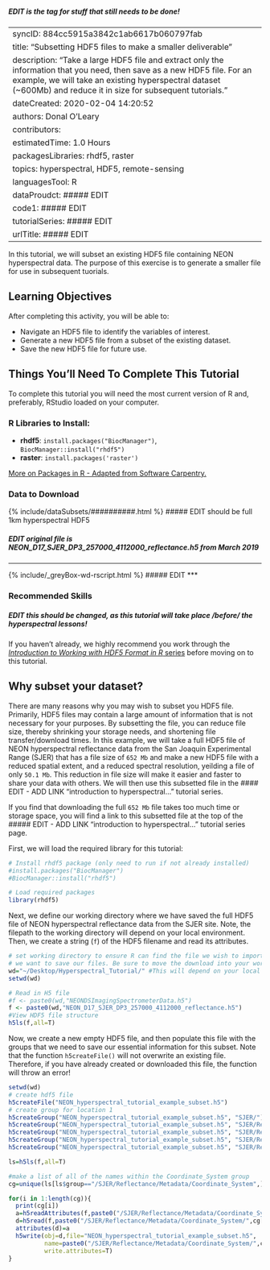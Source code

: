 
##### EDIT is the tag for stuff that still needs to be done!


---
syncID: 884cc5915a3842c1ab6617b060797fab
title: "Subsetting HDF5 files to make a smaller deliverable"
description: "Take a large HDF5 file and extract only the information that you need, then save as a new HDF5 file. For an example, we will take an existing hyperspectral dataset (~600Mb) and reduce it in size for subsequent tutorials."
dateCreated: 2020-02-04 14:20:52
authors: Donal O'Leary
contributors: 
estimatedTime: 1.0 Hours
packagesLibraries: rhdf5, raster
topics: hyperspectral, HDF5, remote-sensing
languagesTool: R
dataProudct: ##### EDIT
code1: ##### EDIT
tutorialSeries: ##### EDIT 
urlTitle: ##### EDIT
---

In this tutorial, we will subset an existing HDF5 file containing NEON
hyperspectral data. The purpose of this exercise is to generate a smaller
file for use in subsequent tuorials.

<div id="ds-objectives" markdown="1">

## Learning Objectives

After completing this activity, you will be able to:

* Navigate an HDF5 file to identify the variables of interest.</li>
* Generate a new HDF5 file from a subset of the existing dataset.</li>
* Save the new HDF5 file for future use.

## Things You’ll Need To Complete This Tutorial
To complete this tutorial you will need the most current version of R and, 
preferably, RStudio loaded on your computer.

### R Libraries to Install:

* **rhdf5**: `install.packages("BiocManager")`, `BiocManager::install("rhdf5")`
* **raster**: `install.packages('raster')`

<a href="{{ site.baseurl }}/packages-in-r" target="_blank"> More on Packages in
 R - Adapted from Software Carpentry.</a>

### Data to Download

{% include/dataSubsets/##########.html %} ##### EDIT should be full 1km hyperspectral HDF5

##### EDIT original file is NEON_D17_SJER_DP3_257000_4112000_reflectance.h5 from March 2019

***
{% include/_greyBox-wd-rscript.html %}  ##### EDIT
***

### Recommended Skills

##### EDIT this should be changed, as this tutorial will take place /before/ the hyperspectral lessons!

If you haven't already, we highly recommend you work through the 
<a href="{{ site.baseurl }}/########" target="_blank"> *Introduction to Working with HDF5 Format in R* series</a>
before moving on to this tutorial.

</div>


## Why subset your dataset? 
There are many reasons why you may wish to subset you HDF5 file.
Primarily, HDF5 files may contain a large amount of information
that is not necessary for your purposes. By subsetting the file,
you can reduce file size, thereby shrinking your storage needs,
and shortening file transfer/download times. In this example, we
will take a full HDF5 file of NEON hyperspectral reflectance data
from the San Joaquin Experimental Range (SJER) that has a file size
of `652 Mb` and make a new HDF5 file with a reduced spatial extent,
and a reduced spectral resolution, yeilding a file of only `50.1 Mb`.
This reduction in file size will make it easier and faster to share
your data with others. We will then use this subsetted file in the
#### EDIT - ADD LINK  "introduction to hyperspectral..." tutorial series.

If you find that downloading the full `652 Mb` file takes too much
time or storage space, you will find a link to this subsetted file
at the top of the ##### EDIT - ADD LINK "introduction to hyperspectral..." tutorial series page.

First, we will load the required library for this tutorial:

```r

# Install rhdf5 package (only need to run if not already installed)
#install.packages("BiocManager")
#BiocManager::install("rhdf5")

# Load required packages
library(rhdf5)

```

Next, we define our working directory where we have saved the full HDF5 
file of NEON hyperspectral reflectance data from the SJER site. Note,
the filepath to the working directory will depend on your local environment.
Then, we create a string (`f`) of the HDF5 filename and read its attributes.

```r
# set working directory to ensure R can find the file we wish to import and where
# we want to save our files. Be sure to move the download into your working directory!
wd="~/Desktop/Hyperspectral_Tutorial/" #This will depend on your local environment
setwd(wd)

# Read in H5 file
#f <- paste0(wd,"NEONDSImagingSpectrometerData.h5")
f <- paste0(wd,"NEON_D17_SJER_DP3_257000_4112000_reflectance.h5")
#View HDF5 file structure 
h5ls(f,all=T)

```

Now, we create a new empty HDF5 file, and then populate this file with the
groups that we need to save our essential information for this subset.
Note that the function `h5createFile()` will not overwrite an existing
file. Therefore, if you have already created or downloaded this file, the
function will throw an error!

```r
setwd(wd)
# create hdf5 file
h5createFile("NEON_hyperspectral_tutorial_example_subset.h5")
# create group for location 1
h5createGroup("NEON_hyperspectral_tutorial_example_subset.h5", "SJER/")
h5createGroup("NEON_hyperspectral_tutorial_example_subset.h5", "SJER/Reflectance")
h5createGroup("NEON_hyperspectral_tutorial_example_subset.h5", "SJER/Reflectance/Metadata")
h5createGroup("NEON_hyperspectral_tutorial_example_subset.h5", "SJER/Reflectance/Metadata/Coordinate_System")
h5createGroup("NEON_hyperspectral_tutorial_example_subset.h5", "SJER/Reflectance/Metadata/Spectral_Data")


```




```r

ls=h5ls(f,all=T)

#make a list of all of the names within the Coordinate_System group
cg=unique(ls[ls$group=="/SJER/Reflectance/Metadata/Coordinate_System",]$name)

for(i in 1:length(cg)){
  print(cg[i])
  a=h5readAttributes(f,paste0("/SJER/Reflectance/Metadata/Coordinate_System/",cg[i]))
  d=h5read(f,paste0("/SJER/Reflectance/Metadata/Coordinate_System/",cg[i]))
  attributes(d)=a
  h5write(obj=d,file="NEON_hyperspectral_tutorial_example_subset.h5",
          name=paste0("/SJER/Reflectance/Metadata/Coordinate_System/",cg[i]),
          write.attributes=T)
}

```

